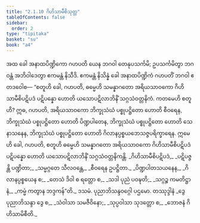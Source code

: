 ```yaml
---
title: "2.1.10 ဂိဟိသာမီစိသုတ္တ"
tableOfContents: false
sidebar:
  order: 2
type: "tipitaka"
basket: "su"
book: "a4"
---
```



<DynamicBreadcrumb />

<Division number="60" book="a4">

<Paragraph number="431" book="a4">
အထ ခေါ အနာထပိဏ္ဍိကော ဂဟပတိ ယေန ဘဂဝါ တေနုပသင်္ကမိ; ဥပသင်္ကမိတွာ ဘဂဝန္တံ အဘိဝါဒေတွာ ဧကမန္တံ နိသီဒိ. ဧကမန္တံ နိသိန္နံ ခေါ အနာထပိဏ္ဍိကံ ဂဟပတိံ ဘဂဝါ ဧတဒဝေါစ—
</Paragraph>

<Paragraph number="432" book="a4">
“စတူဟိ ခေါ, ဂဟပတိ, ဓမ္မေဟိ သမန္နာဂတော အရိယသာဝကော ဂိဟိသာမီစိပဋိပဒံ ပဋိပန္နော ဟောတိ ယသောပဋိလာဘိနိံ သဂ္ဂသံဝတ္တနိကံ. ကတမေဟိ စတူဟိ? ဣဓ, ဂဟပတိ, အရိယသာဝကော ဘိက္ခုသံဃံ ပစ္စုပဋ္ဌိတော ဟောတိ စီဝရေန, ဘိက္ခုသံဃံ ပစ္စုပဋ္ဌိတော ဟောတိ ပိဏ္ဍပါတေန, ဘိက္ခုသံဃံ ပစ္စုပဋ္ဌိတော ဟောတိ သေနာသနေန, ဘိက္ခုသံဃံ ပစ္စုပဋ္ဌိတော ဟောတိ ဂိလာနပ္ပစ္စယဘေသဇ္ဇပရိက္ခာရေန. ဣမေဟိ ခေါ, ဂဟပတိ, စတူဟိ ဓမ္မေဟိ သမန္နာဂတော အရိယသာဝကော ဂိဟိသာမီစိပဋိပဒံ ပဋိပန္နော ဟောတိ ယသောပဋိလာဘိနိံ သဂ္ဂသံဝတ္တနိကန္တိ.
</Paragraph>

<Paragraph number="433" type="verses" book="a4">
_ဂိဟိသာမီစိပဋိပဒံ,_  
_ပဋိပဇ္ဇန္တိ ပဏ္ဍိတာ;_  
_သမ္မဂ္ဂတေ သီလဝန္တေ,_  
_စီဝရေန ဥပဋ္ဌိတာ._  

</Paragraph>

<Paragraph number="434" type="verses" book="a4">
_ပိဏ္ဍပါတသယနေန,_  
_ဂိလာနပ္ပစ္စယေန စ;_  
_တေသံ ဒိဝါ စ ရတ္တော စ,_  
_သဒါ ပုညံ ပဝဍ္ဎတိ;_  
_သဂ္ဂဉ္စ ကမတိဋ္ဌာနံ,_  
_ကမ္မံ ကတွာန ဘဒ္ဒကန်”တိ._  


</Paragraph>
</Division>

<Paragraph number="435" type="center" book="a4">
ဒသမံ.



</Paragraph>

<Paragraph number="436" type="center" book="a4">
ပုညာဘိသန္ဒဝဂ္ဂေါ ပဌမော.



</Paragraph>

<Paragraph number="437" type="center" book="a4">
တဿုဒ္ဒါနံ


</Paragraph>

<Paragraph number="438" type="verses" book="a4">
_ဒွေ ပုညာဘိသန္ဒာ ဒွေ စ,_  
_သံဝါသာ သမဇီဝိနော;_  
_သုပ္ပဝါသာ သုဒတ္တော စ,_  
_ဘောဇနံ ဂိဟိသာမိစီတိ._
</Paragraph>